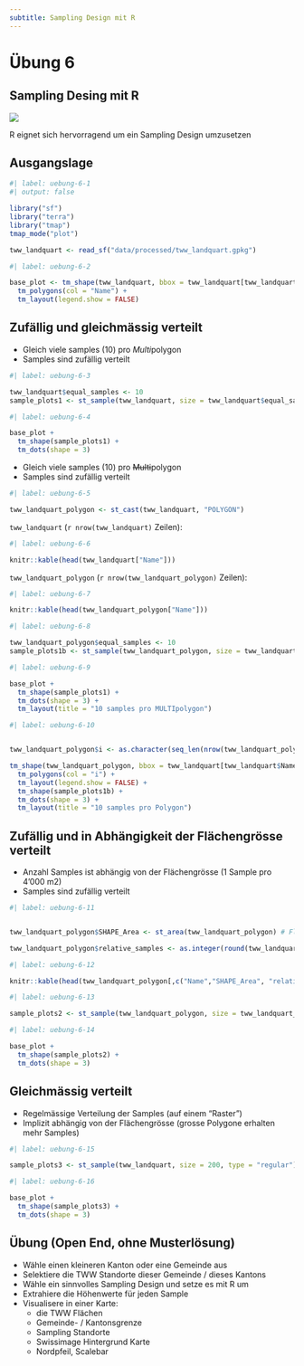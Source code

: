 ```yaml
---
subtitle: Sampling Design mit R
---
```


# Übung 6


## Sampling Desing mit R

![](images/sampling-design-folie.png)

R eignet sich hervorragend um ein Sampling Design umzusetzen



## Ausgangslage


```r
#| label: uebung-6-1
#| output: false

library("sf")
library("terra")
library("tmap")
tmap_mode("plot")

tww_landquart <- read_sf("data/processed/tww_landquart.gpkg")
```


```r
#| label: uebung-6-2

base_plot <- tm_shape(tww_landquart, bbox = tww_landquart[tww_landquart$Name %in% c("Prafieb","Frättis", "Jerätsch"),]) + 
  tm_polygons(col = "Name") + 
  tm_layout(legend.show = FALSE)
```



## Zufällig und gleichmässig verteilt




- Gleich viele samples (10) pro *Multi*polygon
- Samples sind zufällig verteilt

```r
#| label: uebung-6-3

tww_landquart$equal_samples <- 10
sample_plots1 <- st_sample(tww_landquart, size = tww_landquart$equal_samples)
```


```r
#| label: uebung-6-4

base_plot +
  tm_shape(sample_plots1) +
  tm_dots(shape = 3)
```





- Gleich viele samples (10) pro ~~Multi~~polygon
- Samples sind zufällig verteilt


```r
#| label: uebung-6-5

tww_landquart_polygon <- st_cast(tww_landquart, "POLYGON")
```



`tww_landquart` (`r nrow(tww_landquart)` Zeilen):

```r
#| label: uebung-6-6

knitr::kable(head(tww_landquart["Name"]))
```




`tww_landquart_polygon` (`r nrow(tww_landquart_polygon)` Zeilen):

```r
#| label: uebung-6-7

knitr::kable(head(tww_landquart_polygon["Name"]))
```



```r
#| label: uebung-6-8

tww_landquart_polygon$equal_samples <- 10
sample_plots1b <- st_sample(tww_landquart_polygon, size = tww_landquart_polygon$equal_samples)
```





```r
#| label: uebung-6-9

base_plot +
  tm_shape(sample_plots1) +
  tm_dots(shape = 3) +
  tm_layout(title = "10 samples pro MULTIpolygon")
```




```r
#| label: uebung-6-10


tww_landquart_polygon$i <- as.character(seq_len(nrow(tww_landquart_polygon)))

tm_shape(tww_landquart_polygon, bbox = tww_landquart[tww_landquart$Name %in% c("Prafieb","Frättis", "Jerätsch"),]) + 
  tm_polygons(col = "i") + 
  tm_layout(legend.show = FALSE) +
  tm_shape(sample_plots1b) +
  tm_dots(shape = 3) +
  tm_layout(title = "10 samples pro Polygon")

```



## Zufällig und in Abhängigkeit der Flächengrösse verteilt



- Anzahl Samples ist abhängig von der Flächengrösse (1 Sample pro 4'000 m2)
- Samples sind zufällig verteilt

```r
#| label: uebung-6-11


tww_landquart_polygon$SHAPE_Area <- st_area(tww_landquart_polygon) # Flächengrösse muss aktualisiert werden!

tww_landquart_polygon$relative_samples <- as.integer(round(tww_landquart_polygon$SHAPE_Area/4000))
```

```r
#| label: uebung-6-12

knitr::kable(head(tww_landquart_polygon[,c("Name","SHAPE_Area", "relative_samples")]))
```


```r
#| label: uebung-6-13

sample_plots2 <- st_sample(tww_landquart_polygon, size = tww_landquart_polygon$relative_samples)
```



```r
#| label: uebung-6-14

base_plot +
  tm_shape(sample_plots2) +
  tm_dots(shape = 3)
```


## Gleichmässig verteilt

- Regelmässige Verteilung der Samples (auf einem "Raster")
- Implizit abhängig von der Flächengrösse (grosse Polygone erhalten mehr Samples)

```r
#| label: uebung-6-15

sample_plots3 <- st_sample(tww_landquart, size = 200, type = "regular")
```

```r
#| label: uebung-6-16

base_plot +
  tm_shape(sample_plots3) +
  tm_dots(shape = 3)
```



## Übung (Open End, ohne Musterlösung)

- Wähle einen kleineren Kanton oder eine Gemeinde aus
- Selektiere die TWW Standorte dieser Gemeinde / dieses Kantons
- Wähle ein sinnvolles Sampling Design und setze es mit R um
- Extrahiere die Höhenwerte für jeden Sample
- Visualisere in einer Karte:
  - die TWW Flächen
  - Gemeinde- / Kantonsgrenze
  - Sampling Standorte
  - Swissimage Hintergrund Karte
  - Nordpfeil, Scalebar



